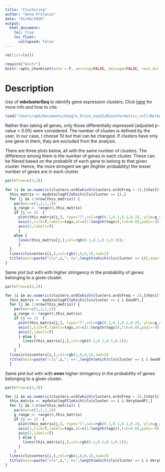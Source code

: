 ```yaml
---
title: "Clustering"
author: "Anna Protasio"
date: "01/04/2020"
output:
  html_document:
    toc: true
    toc_float:
      collapsed: false
---
```



```r
rm(list=ls())

require("knitr")
knitr::opts_chunk$set(echo = F, warning=FALSE, message=FALSE, root.dir = "/Users/ap6/Documents/Google_Drive_avp25/Bioinformatics_coll/Norbert/SLX-19165")
```

# Description

Use of **mbclusterSeq** to identify gene expression clusters. Click [here](https://cran.r-project.org/web/packages/MBCluster.Seq/index.html) for more info and how to cite.


```r
load("/Users/ap6/Documents/Google_Drive_avp25/Bioinformatics_coll/Norbert/SLX-19165/RData/02_mbclusterSeq.RData")

```

Rather than taking all genes, only those differentially expressed (adjusted p-value < 0.05) were considered. The number of clustes is defined by the user, in our case, I choose 10 but that can be changed. If clusters have only one gene in them, they are excluded from the analysis. 

There are three plots below, all with the same number of clusters. The difference among them is the number of genes in each cluster. These can be filered based on the probabilit of each gene to belong to that given cluster. Hence, the more stringent we get (highler probability) the lesser number of genes are in each cluster. 

```r
par(mfrow=c(3,3))
    
for (i in as.numeric(clusters.ord[which(clusters.ord$Freq > 2),]$Var1)) {
  this_matrix <- mydata$logFC[which(cls$cluster == i),]
  for (j in 1:nrow(this_matrix)) {
    par(mar=c(1,2,1,1))
    g_range <- range(0,this_matrix)
    if (j == 1)  {
      plot(this_matrix[j,], type="l",col=rgb(0.1,0.1,0.1,0.2), ylim=g_range, axes=F)
      axis(1,tick=T,labels=tags,at=c(1:length(tags)),tck=0.05,padj=-4)
      axis(2,labels=T)
      } 
    else {
      lines(this_matrix[j,],col=rgb(0.1,0.1,0.1,0.2));
      }
  }
  lines(cls$centers[i,],col=rgb(1,0,0,1),lwd=2)
  title(main=paste("cls",i,"; n=",length(which(cls$cluster == i)),sep=""))
}
```

Same plot but with with higher stringency in the probability of genes belonging to a given cluster. 

```r
par(mfrow=c(3,3))

for (i in as.numeric(clusters.ord[which(clusters.ord$Freq > 2),]$Var1)) {
  this_matrix <- mydata$logFC[which(cls$cluster == i & GoodP),]
  for (j in 1:nrow(this_matrix)) {
    par(mar=c(1,2,1,1))
    g_range <- range(0,this_matrix)
    if (j == 1)  {
      plot(this_matrix[j,], type="l",col=rgb(0.1,0.1,0.1,0.2), ylim=g_range,axes=F)
      axis(1,tick=T,labels=tags,at=c(1:length(tags)),tck=0.05,padj=-4)
      axis(2,labels=T)
      } else {
        lines(this_matrix[j,],col=rgb(0.1,0.1,0.1,0.2));
      }
    }
  lines(cls$centers[i,],col=rgb(1,0,0,1),lwd=2)
  title(main=paste("cls",i,"; n=",length(which(cls$cluster == i & GoodP)),sep=""))
  }
```

Same plot but with with **even** higher stringency in the probability of genes belonging to a given cluster. 

```r
par(mfrow=c(3,3))

for (i in as.numeric(clusters.ord[which(clusters.ord$Freq > 2),]$Var1)) {
  this_matrix <- mydata$logFC[which(cls$cluster == i & VeryGoodP),]
  for (j in 1:nrow(this_matrix)) {
    par(mar=c(1,2,1,1))
    g_range <- range(0,this_matrix)
    if (j == 1)  {
      plot(this_matrix[j,], type="l",col=rgb(0.1,0.1,0.1,0.2), ylim=g_range,axes=F)
      axis(1,tick=T,labels=tags,at=c(1:length(tags)),tck=0.05,padj=-4)
      axis(2,labels=T)
      } else {
        lines(this_matrix[j,],col=rgb(0.1,0.1,0.1,0.2));
      }
    }
  lines(cls$centers[i,],col=rgb(1,0,0,1),lwd=2)
  title(main=paste("cls",i,"; n=",length(which(cls$cluster == i & VeryGoodP)),sep=""))
}
```
